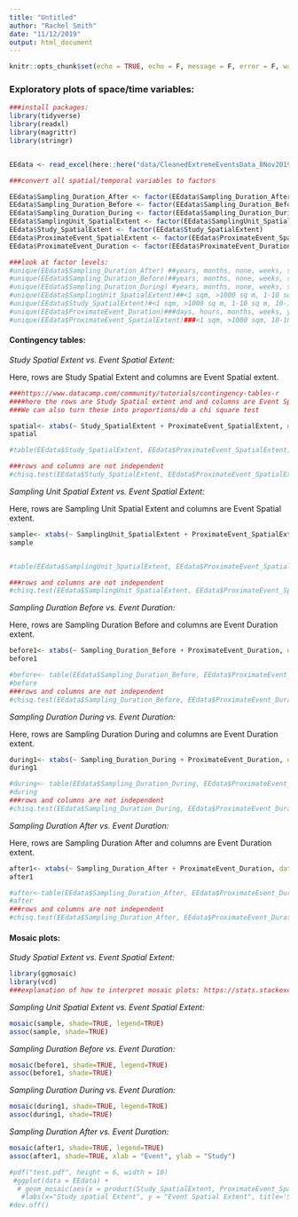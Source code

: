 ```yaml
---
title: "Untitled"
author: "Rachel Smith"
date: "11/12/2019"
output: html_document
---
```


```r
knitr::opts_chunk$set(echo = TRUE, echo = F, message = F, error = F, warning = F)
```

### Exploratory plots of space/time variables: 

```r
###install packages:
library(tidyverse)
library(readxl)
library(magrittr)
library(stringr)


EEdata <- read_excel(here::here("data/CleanedExtremeEventsData_8Nov2019.xlsx"), sheet = 1)

###convert all spatial/temporal variables to factors

EEdata$Sampling_Duration_After <- factor(EEdata$Sampling_Duration_After)
EEdata$Sampling_Duration_Before <- factor(EEdata$Sampling_Duration_Before)
EEdata$Sampling_Duration_During <- factor(EEdata$Sampling_Duration_During)
EEdata$SamplingUnit_SpatialExtent <- factor(EEdata$SamplingUnit_SpatialExtent)
EEdata$Study_SpatialExtent <- factor(EEdata$Study_SpatialExtent)
EEdata$ProximateEvent_SpatialExtent <- factor(EEdata$ProximateEvent_SpatialExtent)
EEdata$ProximateEvent_Duration <- factor(EEdata$ProximateEvent_Duration)

###look at factor levels:
#unique(EEdata$Sampling_Duration_After) ##years, months, none, weeks, single sample, days
#unique(EEdata$Sampling_Duration_Before)##years, months, none, weeks, single sample, days
#unique(EEdata$Sampling_Duration_During) #years, months, none, weeks, single sample, days, hours
#unique(EEdata$SamplingUnit_SpatialExtent)##<1 sqm, >1000 sq m, 1-10 sq m, 10-100 sq m, 100-1000 sq m, Regional/Continent, undefined
#unique(EEdata$Study_SpatialExtent)#<1 sqm, >1000 sq m, 1-10 sq m, 10-100 sq m, 100-1000 sq m, Regional/Continent, undefined
#unique(EEdata$ProximateEvent_Duration)###days, hours, months, weeks, years; this is missing single sample and none
#unique(EEdata$ProximateEvent_SpatialExtent)###<1 sqm, >1000 sqm, 10-100 sqm, 100-1000 sqm, Regional/Continent; this one is missing 1-10 sqm

```

#### Contingency tables:

*Study Spatial Extent vs. Event Spatial Extent:*

Here, rows are Study Spatial Extent and columns are Event Spatial extent.
```r

###https://www.datacamp.com/community/tutorials/contingency-tables-r
####here the rows are Study Spatial extent and and columns are Event Spatial extent
###We can also turn these into proportions/do a chi square test

spatial<- xtabs(~ Study_SpatialExtent + ProximateEvent_SpatialExtent, data = EEdata)
spatial

#table(EEdata$Study_SpatialExtent, EEdata$ProximateEvent_SpatialExtent)

###rows and columns are not independent
#chisq.test(EEdata$Study_SpatialExtent, EEdata$ProximateEvent_SpatialExtent)
```

*Sampling Unit Spatial Extent vs. Event Spatial Extent:*

Here, rows are Sampling Unit Spatial Extent and columns are Event Spatial extent.

```r
sample<- xtabs(~ SamplingUnit_SpatialExtent + ProximateEvent_SpatialExtent, data = EEdata)
sample


#table(EEdata$SamplingUnit_SpatialExtent, EEdata$ProximateEvent_SpatialExtent)

###rows and columns are not independent
#chisq.test(EEdata$SamplingUnit_SpatialExtent, EEdata$ProximateEvent_SpatialExtent)
```

*Sampling Duration Before vs. Event Duration:*

Here, rows are Sampling Duration Before and columns are Event Duration extent.

```r

before1<- xtabs(~ Sampling_Duration_Before + ProximateEvent_Duration, data = EEdata)
before1

#before<- table(EEdata$Sampling_Duration_Before, EEdata$ProximateEvent_Duration)
#before
###rows and columns are not independent
#chisq.test(EEdata$Sampling_Duration_Before, EEdata$ProximateEvent_Duration)
```


*Sampling Duration During vs. Event Duration:*

Here, rows are Sampling Duration During and columns are Event Duration extent.

```r


during1<- xtabs(~ Sampling_Duration_During + ProximateEvent_Duration, data = EEdata)
during1

#during<- table(EEdata$Sampling_Duration_During, EEdata$ProximateEvent_Duration)
#during
###rows and columns are not independent
#chisq.test(EEdata$Sampling_Duration_During, EEdata$ProximateEvent_Duration)

```


*Sampling Duration After vs. Event Duration:*

Here, rows are Sampling Duration After and columns are Event Duration extent.

```r

after1<- xtabs(~ Sampling_Duration_After + ProximateEvent_Duration, data = EEdata)
after1

#after<-table(EEdata$Sampling_Duration_After, EEdata$ProximateEvent_Duration)
#after
###rows and columns are not independent
#chisq.test(EEdata$Sampling_Duration_After, EEdata$ProximateEvent_Duration)
```


#### Mosaic plots: 

*Study Spatial Extent vs. Event Spatial Extent:*

```r
library(ggmosaic)
library(vcd)
###explanation of how to interpret mosaic plots: https://stats.stackexchange.com/questions/153446/r-how-to-interpret-mosaic-and-association-plots

```


*Sampling Unit Spatial Extent vs. Event Spatial Extent:*
```r
mosaic(sample, shade=TRUE, legend=TRUE) 
assoc(sample, shade=TRUE) 

```


*Sampling Duration Before vs. Event Duration:*
```r
mosaic(before1, shade=TRUE, legend=TRUE) 
assoc(before1, shade=TRUE) 
```


*Sampling Duration During vs. Event Duration:*


```r
mosaic(during1, shade=TRUE, legend=TRUE) 
assoc(during1, shade=TRUE) 
```


*Sampling Duration After vs. Event Duration:*

```r

mosaic(after1, shade=TRUE, legend=TRUE) 
assoc(after1, shade=TRUE, xlab = "Event", ylab = "Study") 

#pdf("test.pdf", height = 6, width = 10)
 #ggplot(data = EEdata) +
  # geom_mosaic(aes(x = product(Study_SpatialExtent, ProximateEvent_SpatialExtent), fill=Study_SpatialExtent), na.rm=TRUE) +
   #labs(x="Study spatial Extent", y = "Event Spatial Extent", title='Study_SpatialExtent') 
#dev.off()
```

